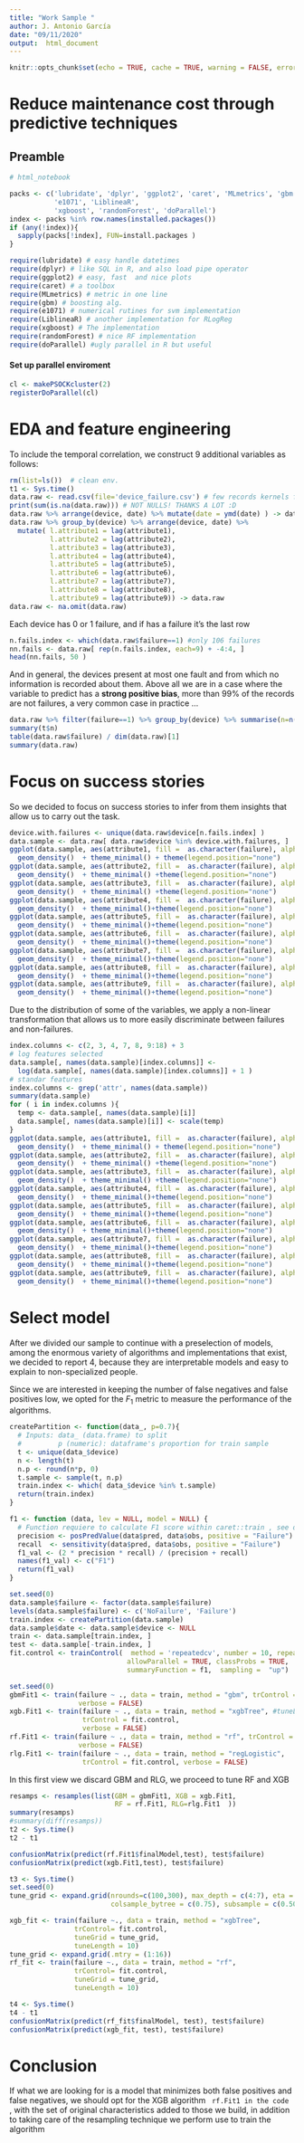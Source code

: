 ```yaml
---
title: "Work Sample "
author: J. Antonio García
date: "09/11/2020"
output:  html_document
---
```


```r
knitr::opts_chunk$set(echo = TRUE, cache = TRUE, warning = FALSE, error = FALSE, message = FALSE, fig.height = 3, fig.width = 5)
```
# Reduce maintenance cost through predictive techniques 

## Preamble

```r
# html_notebook

packs <- c('lubridate', 'dplyr', 'ggplot2', 'caret', 'MLmetrics', 'gbm',
           'e1071', 'LiblineaR', 
           'xgboost', 'randomForest', 'doParallel')
index <- packs %in% row.names(installed.packages())
if (any(!index)){
  sapply(packs[!index], FUN=install.packages )
}
```

```r
require(lubridate) # easy handle datetimes
require(dplyr) # like SQL in R, and also load pipe operator 
require(ggplot2) # easy, fast  and nice plots 
require(caret) # a toolbox 
require(MLmetrics) # metric in one line 
require(gbm) # boosting alg.
require(e1071) # numerical rutines for svm implementation 
require(LiblineaR) # another implementation for RLogReg
require(xgboost) # The implementation 
require(randomForest) # nice RF implementation 
require(doParallel) #ugly parallel in R but useful  

```


#### Set up __parallel__ enviroment

```r
cl <- makePSOCKcluster(2)
registerDoParallel(cl)
```

# EDA and feature engineering

To include the temporal correlation, we construct 9 additional variables as follows:

```r
rm(list=ls())  # clean env.
t1 <- Sys.time()
data.raw <- read.csv(file='device_failure.csv') # few records kernels function works fine 
print(sum(is.na(data.raw))) # NOT NULLS! THANKS A LOT :D
data.raw %>% arrange(device, date) %>% mutate(date = ymd(date) ) -> data.raw
data.raw %>% group_by(device) %>% arrange(device, date) %>%
  mutate( l.attribute1 = lag(attribute1), 
          l.attribute2 = lag(attribute2), 
          l.attribute3 = lag(attribute3), 
          l.attribute4 = lag(attribute4), 
          l.attribute5 = lag(attribute5), 
          l.attribute6 = lag(attribute6), 
          l.attribute7 = lag(attribute7), 
          l.attribute8 = lag(attribute8), 
          l.attribute9 = lag(attribute9)) -> data.raw 
data.raw <- na.omit(data.raw)
```

Each device has 0 or 1 failure, and if has a failure it's the last row

```r
n.fails.index <- which(data.raw$failure==1) #only 106 failures 
nn.fails <- data.raw[ rep(n.fails.index, each=9) + -4:4, ]
head(nn.fails, 50 )
```

And in general, the devices present at most one fault and from which no information is recorded about them. 
Above all we are in a case where the variable to predict has a __strong positive bias__, more than 99% of the records are not failures, a very common case in practice ...

```r
data.raw %>% filter(failure==1) %>% group_by(device) %>% summarise(n=n()) -> t
summary(t$n)
table(data.raw$failure) / dim(data.raw)[1]
summary(data.raw)
```

# Focus on success stories

So we decided to focus on success stories to infer from them insights that allow us to carry out the task.

```r
device.with.failures <- unique(data.raw$device[n.fails.index] )
data.sample <- data.raw[ data.raw$device %in% device.with.failures, ]
ggplot(data.sample, aes(attribute1, fill =  as.character(failure), alpha=.01)) +
  geom_density()  + theme_minimal() + theme(legend.position="none") 
ggplot(data.sample, aes(attribute2, fill =  as.character(failure), alpha=.01)) +
  geom_density()  + theme_minimal() +theme(legend.position="none") 
ggplot(data.sample, aes(attribute3, fill =  as.character(failure), alpha=.01)) +
  geom_density()  + theme_minimal() +theme(legend.position="none") 
ggplot(data.sample, aes(attribute4, fill =  as.character(failure), alpha=.01)) +
  geom_density()  + theme_minimal()+theme(legend.position="none") 
ggplot(data.sample, aes(attribute5, fill =  as.character(failure), alpha=.01)) +
  geom_density()  + theme_minimal()+theme(legend.position="none") 
ggplot(data.sample, aes(attribute6, fill =  as.character(failure), alpha=.01)) +
  geom_density()  + theme_minimal()+theme(legend.position="none") 
ggplot(data.sample, aes(attribute7, fill =  as.character(failure), alpha=.01)) +
  geom_density()  + theme_minimal()+theme(legend.position="none") 
ggplot(data.sample, aes(attribute8, fill =  as.character(failure), alpha=.01)) +
  geom_density()  + theme_minimal()+theme(legend.position="none") 
ggplot(data.sample, aes(attribute9, fill =  as.character(failure), alpha=.01)) +
  geom_density()  + theme_minimal()+theme(legend.position="none") 

```

Due to the distribution of some of the variables, we apply a non-linear transformation that allows us to more easily discriminate between failures and non-failures.


```r
index.columns <- c(2, 3, 4, 7, 8, 9:18) + 3
# log features selected 
data.sample[, names(data.sample)[index.columns]] <-  
  log(data.sample[, names(data.sample)[index.columns]] + 1 )
# standar features 
index.columns <- grep('attr', names(data.sample))
summary(data.sample)
for ( i in index.columns ){
  temp <- data.sample[, names(data.sample)[i]]
  data.sample[, names(data.sample)[i]] <- scale(temp)
}
ggplot(data.sample, aes(attribute1, fill =  as.character(failure), alpha=.01)) +
  geom_density()  + theme_minimal() + theme(legend.position="none") 
ggplot(data.sample, aes(attribute2, fill =  as.character(failure), alpha=.01)) +
  geom_density()  + theme_minimal() +theme(legend.position="none") 
ggplot(data.sample, aes(attribute3, fill =  as.character(failure), alpha=.01)) +
  geom_density()  + theme_minimal() +theme(legend.position="none") 
ggplot(data.sample, aes(attribute4, fill =  as.character(failure), alpha=.01)) +
  geom_density()  + theme_minimal()+theme(legend.position="none") 
ggplot(data.sample, aes(attribute5, fill =  as.character(failure), alpha=.01)) +
  geom_density()  + theme_minimal()+theme(legend.position="none") 
ggplot(data.sample, aes(attribute6, fill =  as.character(failure), alpha=.01)) +
  geom_density()  + theme_minimal()+theme(legend.position="none") 
ggplot(data.sample, aes(attribute7, fill =  as.character(failure), alpha=.01)) +
  geom_density()  + theme_minimal()+theme(legend.position="none") 
ggplot(data.sample, aes(attribute8, fill =  as.character(failure), alpha=.01)) +
  geom_density()  + theme_minimal()+theme(legend.position="none") 
ggplot(data.sample, aes(attribute9, fill =  as.character(failure), alpha=.01)) +
  geom_density()  + theme_minimal()+theme(legend.position="none") 

```


# Select model 

After we divided our sample to continue with a preselection of models, among the enormous variety of algorithms and implementations that exist, we decided to report 4, because they are interpretable models and easy to explain to non-specialized people.

Since we are interested in keeping the number of false negatives and false positives low, we opted for the $F_1$ metric to measure the performance of the algorithms.

```r
createPartition <- function(data_, p=0.7){
  # Inputs: data_ (data.frame) to split 
  #         p (numeric): dataframe's proportion for train sample 
  t <- unique(data_$device)
  n <- length(t)
  n.p <- round(n*p, 0)
  t.sample <- sample(t, n.p)
  train.index <- which( data_$device %in% t.sample)
  return(train.index)
}

f1 <- function (data, lev = NULL, model = NULL) {
  # Function requiere to calculate F1 score within caret::train , see doc. 
  precision <- posPredValue(data$pred, data$obs, positive = "Failure")
  recall  <- sensitivity(data$pred, data$obs, positive = "Failure")
  f1_val <- (2 * precision * recall) / (precision + recall)
  names(f1_val) <- c("F1")
  return(f1_val)
} 

set.seed(0)
data.sample$failure <- factor(data.sample$failure)
levels(data.sample$failure) <- c('NoFailure', 'Failure')
train.index <- createPartition(data.sample)
data.sample$date <- data.sample$device <- NULL
train <- data.sample[train.index, ]
test <- data.sample[-train.index, ]
fit.control <- trainControl(  method = 'repeatedcv', number = 10, repeats = 3,
                             allowParallel = TRUE, classProbs = TRUE,
                             summaryFunction = f1,  sampling =  "up")

set.seed(0)
gbmFit1 <- train(failure ~ ., data = train, method = "gbm", trControl = fit.control,
                 verbose = FALSE)
xgb.Fit1 <- train(failure ~ ., data = train, method = "xgbTree", #tuneLength = 5, search= 'random', 
                  trControl = fit.control,
                  verbose = FALSE)
rf.Fit1 <- train(failure ~ ., data = train, method = "rf", trControl = fit.control,
                 verbose = FALSE)
rlg.Fit1 <- train(failure ~ ., data = train, method = "regLogistic", 
                  trControl = fit.control, verbose = FALSE)

```
In this first view we discard GBM and RLG, we proceed to tune RF and XGB

```r
resamps <- resamples(list(GBM = gbmFit1, XGB = xgb.Fit1,
                          RF = rf.Fit1, RLG=rlg.Fit1  ))
summary(resamps)
#summary(diff(resamps))
t2 <- Sys.time()
t2 - t1

confusionMatrix(predict(rf.Fit1$finalModel,test), test$failure)
confusionMatrix(predict(xgb.Fit1,test), test$failure)
```

```r
t3 <- Sys.time()
set.seed(0)
tune_grid <- expand.grid(nrounds=c(100,300), max_depth = c(4:7), eta = c(0.05, 1),   gamma = c(0.01),
                         colsample_bytree = c(0.75), subsample = c(0.50),  min_child_weight = c(0))

xgb_fit <- train(failure ~., data = train, method = "xgbTree",
                trControl= fit.control,
                tuneGrid = tune_grid,
                tuneLength = 10)
tune_grid <- expand.grid(.mtry = (1:16)) 
rf_fit <- train(failure ~., data = train, method = "rf",
                trControl= fit.control,
                tuneGrid = tune_grid,
                tuneLength = 10)

t4 <- Sys.time()
t4 - t1
confusionMatrix(predict(rf_fit$finalModel, test), test$failure)
confusionMatrix(predict(xgb_fit, test), test$failure)

```

# Conclusion

If what we are looking for is a model that minimizes both false positives and false negatives, we should opt for the XGB algorithm <code> rf.Fit1 in the code </code>, with the set of original characteristics added to those we build, in addition to taking care of the resampling technique we perform use to train the algorithm 